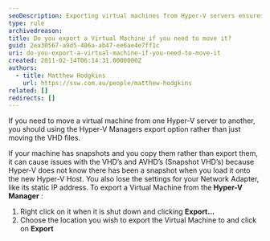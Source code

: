 ```yaml
---
seoDescription: Exporting virtual machines from Hyper-V servers ensures a safe and seamless migration process, preserving settings and snapshots.
type: rule
archivedreason:
title: Do you export a Virtual Machine if you need to move it?
guid: 2ea30567-a9d5-406a-ab47-ee6ae4e7ff1c
uri: do-you-export-a-virtual-machine-if-you-need-to-move-it
created: 2011-02-14T06:14:31.0000000Z
authors:
  - title: Matthew Hodgkins
    url: https://ssw.com.au/people/matthew-hodgkins
related: []
redirects: []
---
```


If you need to move a virtual machine from one Hyper-V server to another, you should using the Hyper-V Managers export option rather than just moving the VHD files.

If your machine has snapshots and you copy them rather than export them, it can cause issues with the VHD’s and AVHD’s (Snapshot VHD’s) because Hyper-V does not know there has been a snapshot when you load it onto the new Hyper-V Host. You also lose the settings for your Network Adapter, like its static IP address.
To export a Virtual Machine from the **Hyper-V Manager** :

1. Right click on it when it is shut down and clicking **Export...**
2. Choose the location you wish to export the Virtual Machine to and click on **Export**